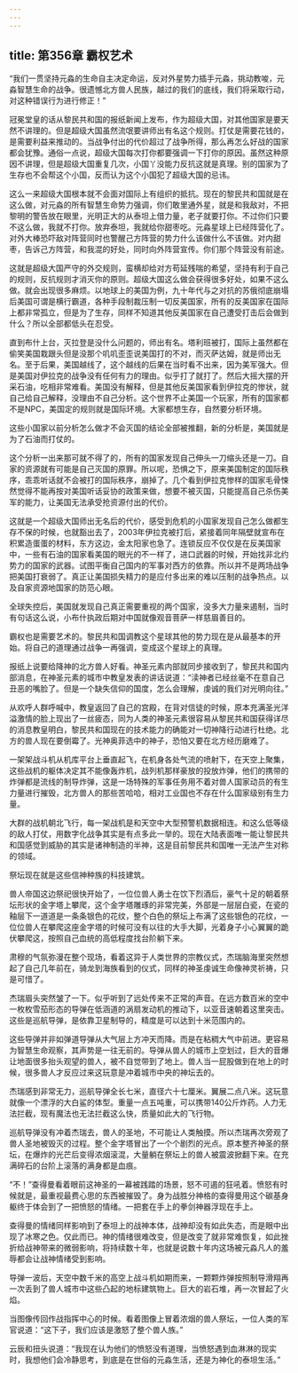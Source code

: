 ```yaml
---
---
---
```

title: 第356章 霸权艺术
---



“我们一贯坚持元淼的生命自主决定命运，反对外星势力插手元淼，挑动教唆，元淼智慧生命的战争。很遗憾北方兽人民族，越过的我们的底线，我们将采取行动，对这种错误行为进行修正！”

冠冕堂皇的话从黎民共和国的报纸新闻上发布，作为超级大国，对其他国家是要天然不讲理的。但是超级大国虽然流氓要讲师出有名这个规则。打仗是需要花钱的，是需要利益来推动的。当战争付出的代价超过了战争所得，那么再怎么好战的国家都会犹豫。通俗一点说，超级大国每次打你都要强调一下打你的原因。虽然这种原因不讲理，但是超级大国重复几次，小国丫没能力反抗这就是真理。别的国家为了生存也不会帮这个小国，反而认为这个小国犯了超级大国的忌讳。

这么一来超级大国根本就不会面对国际上有组织的抵抗。现在的黎民共和国就是在这么做，对元淼的所有智慧生命势力强调，你们敢里通外星，就是和我敌对，不把黎明的警告放在眼里，光明正大的从泰坦上借力量，老子就要打你。不过你们只要不这么做，我就不打你。放弃泰坦，我就给你甜枣吃。元淼星球上已经阵营化了。对外大棒恐吓敌对阵营同时也警醒己方阵营的势力什么该做什么不该做。对内甜枣，告诉己方阵营，和我混的好处，同时向外阵营宣传。你们那个阵营没有前途。

这就是超级大国严守的外交规则，蛮横却给对方苟延残喘的希望，坚持有利于自己的规则，反抗规则才消灭你的原则。超级大国这么做会获得很多好处，如果不这么做。就会出现很多麻烦。以地球上的美国为例，九十年代与之对抗的苏俄彻底崩塌后美国可谓是横行霸道，各种手段制裁压制一切反美国家，所有的反美国家在国际上都非常孤立，但是为了生存，同样不知道其他反美国家在自己遭受打击后会做到什么？所以全部都低头在忍受。

直到布什上台，灭拉登是没什么问题的，师出有名。塔利班被打，国际上虽然都在偷笑美国栽跟头但是没那个叽叽歪歪说美国打的不对，而灭萨达姆，就是师出无名。至于后果，美国越线了，这个越线的后果在当时看不出来，因为美军强大。但是美国对伊拉克的战争没有任何有力的理由。似乎打了就打了。然后大摇大摆的开采石油，吃相非常难看。美国没有解释，但是其他反美国家看到伊拉克的惨状，就自己给自己解释，没理由不自己分析。这个世界不止美国一个玩家，所有的国家都不是NPC，美国定的规则就是国际环境。大家都想生存，自然要分析环境。

这些小国家以前分析怎么做才不会灭国的结论全部被推翻，新的分析是，美国就是为了石油而打仗的。

这个分析一出来那可就不得了的，所有的国家发现自己伸头一刀缩头还是一刀。自家的资源就有可能是自己灭国的原罪。所以呢，恐惧之下，原来美国制定的国际秩序，乖乖听话就不会被打的国际秩序，崩掉了。几个看到伊拉克惨样的国家毛骨悚然觉得不能再按对美国听话妥协的政策来做，想要不被灭国，只能提高自己杀伤美军的能力，让美国无法承受抢资源付出的代价。

这就是一个超级大国师出无名后的代价，感受到危机的小国家发现自己怎么做都生存不保的时候，也就豁出去了，2003年伊拉克被打后，紧接着同年隔壁就宣布在积累造蛋蛋的材料，东方这边，金太阳家也急了。连锁反应不仅仅是在反美国家中，一些有石油的国家看美国的眼光的不一样了，进口武器的时候，开始找非北约势力的国家的武器。试图平衡自己国内的军事对西方的依靠。所以并不是两场战争把美国打衰弱了。真正让美国损失精力的是应付多出来的难以压制的战争热点。以及自家资源地国家的防范心眼。

全球失控后，美国就发现自己真正需要重视的两个国家，没多大力量来遏制，当时有句话这么说，小布什执政后期对中国就像观音菩萨一样慈眉善目的。

霸权也是需要艺术的。黎民共和国调教这个星球其他的势力现在是从最基本的开始。将自己的道理通过战争一再强调，变成这个星球上的真理。

报纸上说要给降神的北方兽人好看。神圣元素内部就同步接收到了，黎民共和国内部消息，在神圣元素的城市中教皇发表的讲话说道：“渎神者已经丝毫不在意自己丑恶的嘴脸了。但是一个缺失信仰的国度，怎么会理解，虔诚的我们对光明向往。”

从欢呼人群呼喊中，教皇返回了自己的宫殿，在背对信徒的时候，原本充满圣光洋溢激情的脸上现出了一丝疲态，同为人类的神圣元素很容易从黎民共和国获得详尽的消息教皇明白，黎民共和国现在的技术能力的确能对一切神降行动进行杜绝。北方的兽人现在要倒霉了。光神奥菲选中的神子，恐怕又要在北方经历磨难了。

一架架战斗机从机库平台上垂直起飞，在机身各处气流的喷射下，在天空上聚集，这些战机的躯体决定其不能像轰炸机，战列机那样豪放的投放炸弹，他们的携带的炸弹都是流线的制导炸弹，这是一场特殊的军事任务用不着对兽人国家动员的有生力量进行摧毁，北方兽人的那些苦哈哈，相对工业国也不存在什么国家级别有生力量。

大群的战机朝北飞行，每一架战机是和天空中大型预警机数据相连。和这么低等级的敌人打仗，用数字化战争其实是有点多此一举的。现在大陆表面唯一能让黎民共和国感觉到威胁的其实是诸神制造的半神，这是目前黎民共和国唯一无法产生对称的领域。

祭坛现在就是这些信神种族的科技建筑。

兽人帝国这边祭祀很快开始了，一位位兽人勇士在饮下烈酒后，豪气十足的朝着祭坛形状的金字塔上攀爬，这个金字塔雕琢的非常完美，外部是一层层白瓷，在瓷的釉层下一道道是一条条银色的花纹，整个白色的祭坛上布满了这些银色的花纹，一位位兽人在攀爬这座金字塔的时候可没有以往的大手大脚，光着身子小心翼翼的跪伏攀爬这，按照自己血统的高低程度找台阶躺下来。

肃穆的气氛弥漫在整个现场，看着这异于人类世界的宗教仪式，杰瑞脑海里突然想起了自己几年前在，骑龙到海族看到的仪式，同样的神圣虔诚生命像神灵祈祷，只是可惜了。

杰瑞眉头突然皱了一下。似乎听到了远处传来不正常的声音。在远方数百米的空中一枚枚雪茄形态的导弹在低涵道的涡扇发动机的推动下，以亚音速朝着这里突击。这些是巡航导弹，是依靠卫星制导的，精度是可以达到十米范围内的。

这些导弹并非如弹道导弹从大气层上方冲天而降。而是在粘稠大气中前进。更容易为智慧生命观察，其声势是一往无前的。导弹从兽人的城市上空划过，巨大的音爆让地面很多抬头观望的兽人，被不自觉带到了地上。兽人当一屁股做到在地上的时候，很多兽人才反应过来这玩意是冲着城市中央的神坛去的。

杰瑞感到非常无力，巡航导弹全长七米，直径六十七厘米。翼展二点八米。这玩意就像一个漂浮的大白鲨的体型。重量一点五吨重，可以携带140公斤炸药。人力无法拦截，现有魔法也无法拦截这么快，质量如此大的飞行物。

巡航导弹没有冲着杰瑞去，兽人的圣地，不可能让人类触摸。所以杰瑞再次旁观了兽人圣地被毁灭的过程。整个金字塔冒出了一个个剧烈的光点。原本整齐神圣的祭坛，在爆炸的光芒后变得浓烟滚混，大量躺在祭坛上的兽人被震波掀翻下来。在充满碎石的台阶上滚落的满身都是血痕。

“不！”查得曼看着眼前这神圣的一幕被践踏的场景，怒不可遏的狂吼着。愤怒有时候就是，最重视最费心思的东西被摧毁了。身为战胜分神格的查得曼用这个碳基身躯终于体会到了一把愤怒的情绪。一把套在手上的拳剑神器浮现在手上。

查得曼的情绪同样影响到了泰坦上的战神本体，战神却没有如此失态，而是眼中出现了冰寒之色。仅此而已。神的情绪很难改变，但是改变了就非常难恢复，如此挫折给战神带来的微弱影响，将持续数十年，也就是说数十年内这场被元淼凡人的羞辱都会让战神情绪受到影响。

导弹一波后，天空中数千米的高空上战斗机如期而来，一颗颗炸弹按照制导滑翔再一次丢到了兽人城市中这些凸起的地标建筑物上。巨大的岩石堆，再一次冒起了火焰。

当图像传回作战指挥中心的时候。看着图像上冒着浓烟的兽人祭坛，一位人类的军官说道：“这下子，我们应该是激怒了整个兽人族。”

云辰和扭头说道：“我现在认为他们的愤怒没有道理，当愤怒遇到血淋淋的现实时，我想他们会冷静思考，到底是在世俗的元淼生活，还是为神化的泰坦生活。”